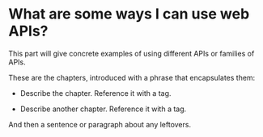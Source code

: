 # What are some ways I can use web APIs? {#sec-use-cases}

This part will give concrete examples of using different APIs or families of APIs.

These are the chapters, introduced with a phrase that encapsulates them:

-   Describe the chapter. Reference it with a tag.

-   Describe another chapter. Reference it with a tag.

And then a sentence or paragraph about any leftovers.
